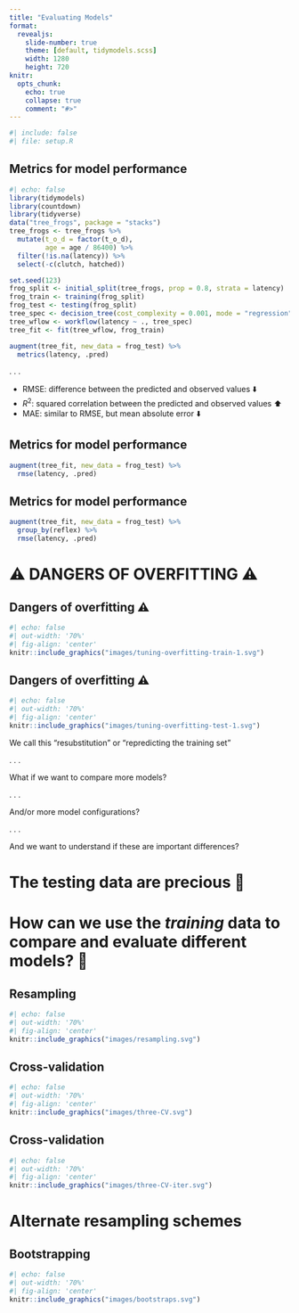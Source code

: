 ```yaml
---
title: "Evaluating Models"
format:
  revealjs: 
    slide-number: true
    theme: [default, tidymodels.scss]
    width: 1280
    height: 720
knitr:
  opts_chunk: 
    echo: true
    collapse: true
    comment: "#>"
---
```


```r
#| include: false
#| file: setup.R
```

## Metrics for model performance

```r
#| echo: false
library(tidymodels)
library(countdown)
library(tidyverse)
data("tree_frogs", package = "stacks")
tree_frogs <- tree_frogs %>%
  mutate(t_o_d = factor(t_o_d),
         age = age / 86400) %>% 
  filter(!is.na(latency)) %>%
  select(-c(clutch, hatched))

set.seed(123)
frog_split <- initial_split(tree_frogs, prop = 0.8, strata = latency)
frog_train <- training(frog_split)
frog_test <- testing(frog_split)
tree_spec <- decision_tree(cost_complexity = 0.001, mode = "regression")
tree_wflow <- workflow(latency ~ ., tree_spec)
tree_fit <- fit(tree_wflow, frog_train)
```

```r
augment(tree_fit, new_data = frog_test) %>%
  metrics(latency, .pred)
```

. . .

-   RMSE: difference between the predicted and observed values ⬇️
-   $R^2$: squared correlation between the predicted and observed values ⬆️
-   MAE: similar to RMSE, but mean absolute error ⬇️

## Metrics for model performance

```r
augment(tree_fit, new_data = frog_test) %>%
  rmse(latency, .pred)
```

## Metrics for model performance

```r
augment(tree_fit, new_data = frog_test) %>%
  group_by(reflex) %>%
  rmse(latency, .pred)
```

# ⚠️ DANGERS OF OVERFITTING ⚠️

## Dangers of overfitting ⚠️

```r
#| echo: false
#| out-width: '70%'
#| fig-align: 'center'
knitr::include_graphics("images/tuning-overfitting-train-1.svg")
```

## Dangers of overfitting ⚠️

```r
#| echo: false
#| out-width: '70%'
#| fig-align: 'center'
knitr::include_graphics("images/tuning-overfitting-test-1.svg")
```

We call this "resubstitution" or "repredicting the training set"

. . .

What if we want to compare more models?

. . .

And/or more model configurations?

. . .

And we want to understand if these are important differences?

# The testing data are precious 💎

# How can we use the *training* data to compare and evaluate different models? 🤔

## Resampling
```r
#| echo: false
#| out-width: '70%'
#| fig-align: 'center'
knitr::include_graphics("images/resampling.svg")
```

## Cross-validation

```r
#| echo: false
#| out-width: '70%'
#| fig-align: 'center'
knitr::include_graphics("images/three-CV.svg")
```


## Cross-validation

```r
#| echo: false
#| out-width: '70%'
#| fig-align: 'center'
knitr::include_graphics("images/three-CV-iter.svg")
```

# Alternate resampling schemes

## Bootstrapping

```r
#| echo: false
#| out-width: '70%'
#| fig-align: 'center'
knitr::include_graphics("images/bootstraps.svg")
```
